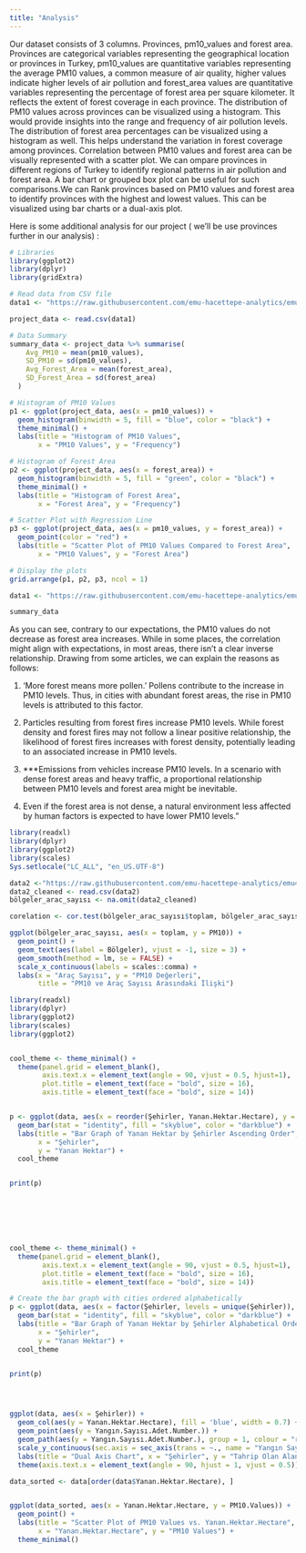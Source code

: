 ```yaml
---
title: "Analysis"
---
```


Our dataset consists of 3 columns. Provinces, pm10_values and forest area. Provinces are categorical variables representing the geographical location or provinces in Turkey, pm10_values are quantitative variables representing the average PM10 values, a common measure of air quality, higher values indicate higher levels of air pollution and forest_area values are quantitative variables representing the percentage of forest area per square kilometer. It reflects the extent of forest coverage in each province. The distribution of PM10 values across provinces can be visualized using a histogram. This would provide insights into the range and frequency of air pollution levels. The distribution of forest area percentages can be visualized using a histogram as well. This helps understand the variation in forest coverage among provinces. Correlation between PM10 values and forest area can be visually represented with a scatter plot. We can ompare provinces in different regions of Turkey to identify regional patterns in air pollution and forest area. A bar chart or grouped box plot can be useful for such comparisons.We can Rank provinces based on PM10 values and forest area to identify provinces with the highest and lowest values. This can be visualized using bar charts or a dual-axis plot.

Here is some additional analysis for our project ( we'll be use provinces further in our analysis) :

```r
# Libraries
library(ggplot2)
library(dplyr)
library(gridExtra)

# Read data from CSV file
data1 <- "https://raw.githubusercontent.com/emu-hacettepe-analytics/emu430-fall2023-team-alti_ustu_data/master/project_data.csv"

project_data <- read.csv(data1)

# Data Summary
summary_data <- project_data %>% summarise(
    Avg_PM10 = mean(pm10_values),
    SD_PM10 = sd(pm10_values),
    Avg_Forest_Area = mean(forest_area),
    SD_Forest_Area = sd(forest_area)
  )

# Histogram of PM10 Values
p1 <- ggplot(project_data, aes(x = pm10_values)) +
  geom_histogram(binwidth = 5, fill = "blue", color = "black") +
  theme_minimal() +
  labs(title = "Histogram of PM10 Values",
       x = "PM10 Values", y = "Frequency")

# Histogram of Forest Area
p2 <- ggplot(project_data, aes(x = forest_area)) +
  geom_histogram(binwidth = 5, fill = "green", color = "black") +
  theme_minimal() +
  labs(title = "Histogram of Forest Area",
       x = "Forest Area", y = "Frequency")

# Scatter Plot with Regression Line
p3 <- ggplot(project_data, aes(x = pm10_values, y = forest_area)) +
  geom_point(color = "red") +
  labs(title = "Scatter Plot of PM10 Values Compared to Forest Area",
       x = "PM10 Values", y = "Forest Area")

# Display the plots
grid.arrange(p1, p2, p3, ncol = 1)

data1 <- "https://raw.githubusercontent.com/emu-hacettepe-analytics/emu430-fall2023-team-alti_ustu_data/master/project_data.csv"

summary_data

```

As you can see, contrary to our expectations, the PM10 values do not decrease as forest area increases. While in some places, the correlation might align with expectations, in most areas, there isn't a clear inverse relationship. Drawing from some articles, we can explain the reasons as follows:

1.  'More forest means more pollen.' Pollens contribute to the increase in PM10 levels. Thus, in cities with abundant forest areas, the rise in PM10 levels is attributed to this factor.

2.  Particles resulting from forest fires increase PM10 levels. While forest density and forest fires may not follow a linear positive relationship, the likelihood of forest fires increases with forest density, potentially leading to an associated increase in PM10 levels.

3.  \*\*\*Emissions from vehicles increase PM10 levels. In a scenario with dense forest areas and heavy traffic, a proportional relationship between PM10 levels and forest area might be inevitable.

4.  Even if the forest area is not dense, a natural environment less affected by human factors is expected to have lower PM10 levels."

```r
library(readxl)
library(dplyr)
library(ggplot2)
library(scales)
Sys.setlocale("LC_ALL", "en_US.UTF-8")

data2 <-"https://raw.githubusercontent.com/emu-hacettepe-analytics/emu430-fall2023-team-alti_ustu_data/master/bolgelerin_arac_sayilari_2015.csv"
data2_cleaned <- read.csv(data2)
bölgeler_arac_sayısı <- na.omit(data2_cleaned)

corelation <- cor.test(bölgeler_arac_sayısı$toplam, bölgeler_arac_sayısı$PM10)

ggplot(bölgeler_arac_sayısı, aes(x = toplam, y = PM10)) +
  geom_point() +
  geom_text(aes(label = Bölgeler), vjust = -1, size = 3) +
  geom_smooth(method = lm, se = FALSE) + 
  scale_x_continuous(labels = scales::comma) +
  labs(x = "Araç Sayısı", y = "PM10 Değerleri", 
       title = "PM10 ve Araç Sayısı Arasındaki İlişki")
```

```r

library(readxl)
library(dplyr)
library(ggplot2)
library(scales)
library(ggplot2)


cool_theme <- theme_minimal() +
  theme(panel.grid = element_blank(),
        axis.text.x = element_text(angle = 90, vjust = 0.5, hjust=1),
        plot.title = element_text(face = "bold", size = 16),
        axis.title = element_text(face = "bold", size = 14))


p <- ggplot(data, aes(x = reorder(Şehirler, Yanan.Hektar.Hectare), y = Yanan.Hektar.Hectare)) +
  geom_bar(stat = "identity", fill = "skyblue", color = "darkblue") +
  labs(title = "Bar Graph of Yanan Hektar by Şehirler Ascending Order",
       x = "Şehirler",
       y = "Yanan Hektar") +
  cool_theme


print(p)
  






cool_theme <- theme_minimal() +
  theme(panel.grid = element_blank(),
        axis.text.x = element_text(angle = 90, vjust = 0.5, hjust=1),
        plot.title = element_text(face = "bold", size = 16),
        axis.title = element_text(face = "bold", size = 14))

# Create the bar graph with cities ordered alphabetically
p <- ggplot(data, aes(x = factor(Şehirler, levels = unique(Şehirler)), y = Yanan.Hektar.Hectare)) +
  geom_bar(stat = "identity", fill = "skyblue", color = "darkblue") +
  labs(title = "Bar Graph of Yanan Hektar by Şehirler Alphabetical Order",
       x = "Şehirler",
       y = "Yanan Hektar") +
  cool_theme


print(p)




ggplot(data, aes(x = Şehirler)) +
  geom_col(aes(y = Yanan.Hektar.Hectare), fill = 'blue', width = 0.7) +
  geom_point(aes(y = Yangın.Sayısı.Adet.Number.)) +
  geom_path(aes(y = Yangın.Sayısı.Adet.Number.), group = 1, colour = "red", size = 0.9) +
  scale_y_continuous(sec.axis = sec_axis(trans = ~., name = "Yangın Sayısı")) +
  labs(title = "Dual Axis Chart", x = "Şehirler", y = "Tahrip Olan Alan ( Hektar)") +
  theme(axis.text.x = element_text(angle = 90, hjust = 1, vjust = 0.5))

data_sorted <- data[order(data$Yanan.Hektar.Hectare), ]


ggplot(data_sorted, aes(x = Yanan.Hektar.Hectare, y = PM10.Values)) +
  geom_point() +
  labs(title = "Scatter Plot of PM10 Values vs. Yanan.Hektar.Hectare",
       x = "Yanan.Hektar.Hectare", y = "PM10 Values") +
  theme_minimal()




```
